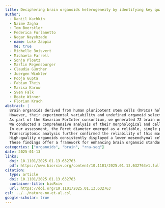 ```yaml
---
title: Deciphering brain organoids heterogeneity by identifying key quality determinants
author:
  - Daniil Kachkin
  - Naime Zagha
  - Tom Boerstler
  - Federica Furlanetto
  - Negar Nayebzade
  - name: Luke Zappia
    me: true
  - Michelle Boisvert
  - Michaela Farrell
  - Sonja Ploetz
  - Martin Regensburger
  - Claudia Günther
  - Juergen Winkler
  - Pooja Gupta
  - Fabian Theis
  - Marisa Karow
  - Sven Falk
  - Beate Winner
  - Florian Krach
abstract: |
  Brain organoids derived from human pluripotent stem cells (hPSCs) hold immense potential for modeling neurodevelopmental processes and disorders.
  However, their experimental variability and undefined organoid selection criteria for analysis hinder reproducibility.
  As part of the Bavarian ForInter consortium, we generated 72 brain organoids from distinct hPSC lines.
  We conducted a comprehensive analysis of their morphological and cellular characteristics at an early stage of their development.
  In our assessment, the Feret diameter emerged as a reliable, single parameter that characterizes brain organoid quality.
  Transcriptomic analysis further confirmed the reliability of this marker and identified a negative impact of mesenchymal cells on the abundance of organoid formation.
  High-quality organoids consistently displayed a lower mesenchymal cell presence.
  These findings offer a framework for enhancing brain organoid standardization and reproducibility, underscoring the need for morphological quality controls and the consideration of mesenchymal cell influence on organoid-based modeling.
categories: ["organoids", "brain", "rna-seq"]
date: 2025-01-13
links:
  doi: 10.1101/2025.01.13.632763
  pdf: https://www.biorxiv.org/content/10.1101/2025.01.13.632763v1.full.pdf
citation:
  type: article
  doi: 10.1101/2025.01.13.632763
  container-title: bioRxiv
  url: https://doi.org/10.1101/2025.01.13.632763
csl: ../../nature-no-et-al.csl
google-scholar: true
---
```


